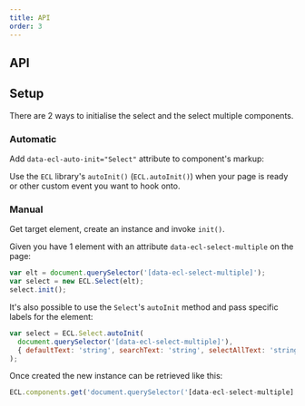 ```yaml
---
title: API
order: 3
---
```



## API

<SelectJSDoc />

## Setup

There are 2 ways to initialise the select and the select multiple components.

### Automatic

Add `data-ecl-auto-init="Select"` attribute to component's markup:

Use the `ECL` library's `autoInit()` (`ECL.autoInit()`) when your page is ready or other custom event you want to hook onto.

### Manual

Get target element, create an instance and invoke `init()`.

Given you have 1 element with an attribute `data-ecl-select-multiple` on the page:

```js
var elt = document.querySelector('[data-ecl-select-multiple]');
var select = new ECL.Select(elt);
select.init();
```

It's also possible to use the `Select`'s `autoInit` method and pass specific labels for the element:

```js
var select = ECL.Select.autoInit(
  document.querySelector('[data-ecl-select-multiple]'),
  { defaultText: 'string', searchText: 'string', selectAllText: 'string' },
);
```

Once created the new instance can be retrieved like this:

```js
ECL.components.get('document.querySelector('[data-ecl-select-multiple]');
```
